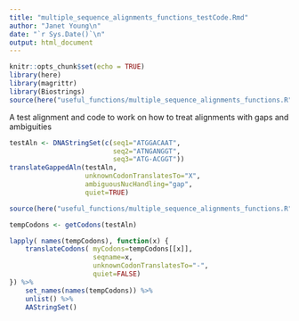 ```yaml
---
title: "multiple_sequence_alignments_functions_testCode.Rmd"
author: "Janet Young\n"
date: "`r Sys.Date()`\n"
output: html_document
---
```


```r
knitr::opts_chunk$set(echo = TRUE)
library(here)
library(magrittr)
library(Biostrings)
source(here("useful_functions/multiple_sequence_alignments_functions.R"))
```

A test alignment and code to work on how to treat alignments with gaps and ambiguities

```r
testAln <- DNAStringSet(c(seq1="ATGGACAAT",
                          seq2="ATNGANGGT",
                          seq3="ATG-ACGGT"))
translateGappedAln(testAln,
                   unknownCodonTranslatesTo="X", 
                   ambiguousNucHandling="gap",
                   quiet=TRUE)

```


```r
source(here("useful_functions/multiple_sequence_alignments_functions.R"))

tempCodons <- getCodons(testAln)

lapply( names(tempCodons), function(x) {
    translateCodons( myCodons=tempCodons[[x]],
                     seqname=x,
                     unknownCodonTranslatesTo="-", 
                     quiet=FALSE)
}) %>% 
    set_names(names(tempCodons)) %>% 
    unlist() %>% 
    AAStringSet()
```



